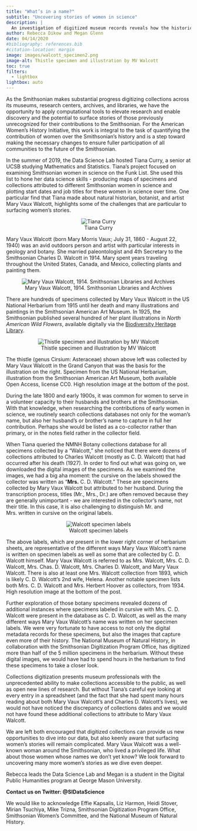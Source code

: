 ```yaml
---
title: "What’s in a name?"
subtitle: "Uncovering stories of women in science"
description: |
  An investigation of digitized museum records reveals how the historical contributions of women are obscured in the vast digitized Smithsonian collections. Our intern Tiana Curry set out to understand how botanist and artist Mary Vaux Walcott contributed to Smithsonian botanical collections and how women's names become obscured by history.  
author: Rebecca Dikow and Megan Glenn
date: 04/14/2020
#bibliography: references.bib
#citation-location: margin
image: images/walcott_specimen2.png
image-alt: Thistle specimen and illustration by MV Walcott
toc: true
filters:
  - lightbox
lightbox: auto
---
```


As the Smithsonian makes substantial progress digitizing collections across its museums, research centers, archives, and libraries, we have the opportunity to apply computational tools to elevate research and enable discovery and the potential to surface stories of those previously unrecognized for their contributions to the Smithsonian. For the American Women’s History Initiative, this work is integral to the task of quantifying the contribution of women over the Smithsonian’s history and is a step toward making the necessary changes to ensure fuller participation of all communities to the future of the Smithsonian.

In the summer of 2019, the Data Science Lab hosted Tiana Curry, a senior at UCSB studying Mathematics and Statistics. Tiana’s project focused on examining Smithsonian women in science on the Funk List. She used this list to hone her data science skills - producing maps of specimens and collections attributed to different Smithsonian women in science and plotting start dates and job titles for these women in science over time. One particular find that Tiana made about natural historian, botanist, and artist Mary Vaux Walcott, highlights some of the challenges that are particular to surfacing women’s stories.

<center>
![Tiana Curry](images/Tiana.jpeg)
</center>

Mary Vaux Walcott (born Mary Morris Vaux; July 31, 1860 - August 22, 1940) was an avid outdoors person and artist with particular interests in geology and botany. She married paleontologist and 4th Secretary to the Smithsonian Charles D. Walcott in 1914. Mary spent years traveling throughout the United States, Canada, and Mexico, collecting plants and painting them.

<center>
![Mary Vaux Walcott, 1914. Smithsonian Libraries and Archives](images/walcott_portrait.jpeg)
</center>

There are hundreds of specimens collected by Mary Vaux Walcott in the US National Herbarium from 1915 until her death and many illustrations and paintings in the Smithsonian American Art Museum. In 1925, the Smithsonian published several hundred of her plant illustrations in *North American Wild Flowers*, available digitally via the [Biodiversity Heritage Library](https://www.biodiversitylibrary.org/item/139212#page/7/mode/1up).

<center>
![Thistle specimen and illustration by MV Walcott](images/walcott_specimen2.png)
</center>

The thistle (genus Cirsium: Asteraceae) shown above left was collected by Mary Vaux Walcott in the Grand Canyon that was the basis for the illustration on the right. Specimen from the US National Herbarium, illustration from the Smithsonian American Art Museum, both available Open Access, license CC0. High resolution image at the bottom of the post.

During the late 1800 and early 1900s, it was common for women to serve in a volunteer capacity to their husbands and brothers at the Smithsonian. With that knowledge, when researching the contributions of early women in science, we routinely search collections databases not only for the woman’s name, but also her husband’s or brother’s name to capture in full her contribution. Perhaps she would be listed as a co-collector rather than primary, or in the notes field rather in the collector field.

When Tiana queried the NMNH Botany collections database for all specimens collected by a “Walcott,” she noticed that there were dozens of collections attributed to Charles Walcott (mostly as C. D. Walcott) that had occurred after his death (1927). In order to find out what was going on, we downloaded the digital images of the specimens. As we examined the images, we had a big aha moment: the cursive on the labels showed the collector was written as “**Mrs.** C. D. Walcott.” These are specimens collected by Mary Vaux Walcott but attributed to her husband. During the transcription process, titles (Mr., Mrs., Dr.) are often removed because they are generally unimportant - we are interested in the collector’s name, not their title. In this case, it is also challenging to distinguish Mr. and Mrs. written in cursive on the original labels.

<center>
![Walcott specimen labels](images/walcott_labels_0.png)
</center>

The above labels, which are present in the lower right corner of herbarium sheets, are representative of the different ways Mary Vaux Walcott’s name is written on specimen labels as well as some that are collected by C. D. Walcott himself. Mary Vaux Walcott is referred to as Mrs. Walcott, Mrs. C. D. Walcott, Mrs. Chas. D. Walcott, Mrs. Charles D.  Walcott, and Mary Vaux Walcott. There is also at least one Mrs. Walcott collection from 1893, which is likely C. D. Walcott’s 2nd wife, Helena. Another notable specimen lists both Mrs. C. D. Walcott and Mrs. Herbert Hoover as collectors, from 1934. High resolution image at the bottom of the post.

Further exploration of those botany specimens revealed dozens of additional instances where specimens labeled in cursive with Mrs. C. D. Walcott were present in the database as C. D. Walcott, as well as the many different ways Mary Vaux Walcott’s name was written on her specimen labels. We were very fortunate to have access to not only the digital metadata records for these specimens, but also the images that capture even more of their history. The National Museum of Natural History, in collaboration with the Smithsonian Digitization Program Office, has digitized more than half of the 5 million specimens in the herbarium. Without these digital images, we would have had to spend hours in the herbarium to find these specimens to take a closer look.

Collections digitization presents museum professionals with the unprecedented ability to make collections accessible to the public, as well as open new lines of research. But without Tiana’s careful eye looking at every entry in a spreadsheet (and the fact that she had spent many hours reading about both Mary Vaux Walcott’s and Charles D. Walcott’s lives), we would not have noticed the discrepancy of collections dates and we would not have found these additional collections to attribute to Mary Vaux Walcott. 

We are left both encouraged that digitized collections can provide us new opportunities to dive into our data, but also keenly aware that surfacing women’s stories will remain complicated. Mary Vaux Walcott was a well-known woman around the Smithsonian, who lived a privileged life. What about those women whose names we don’t yet know? We look forward to uncovering many more women’s stories as we dive even deeper.

Rebecca leads the Data Science Lab and Megan is a student in the Digital Public Humanities program at George Mason University.

**Contact us on Twitter: @SIDataScience**

We would like to acknowledge Effie Kapsalis, Liz Harmon, Heidi Stover, Mirian Tsuchiya, Mike Trizna, Smithsonian Digitization Program Office, Smithsonian Women’s Committee, and the National Museum of Natural History.